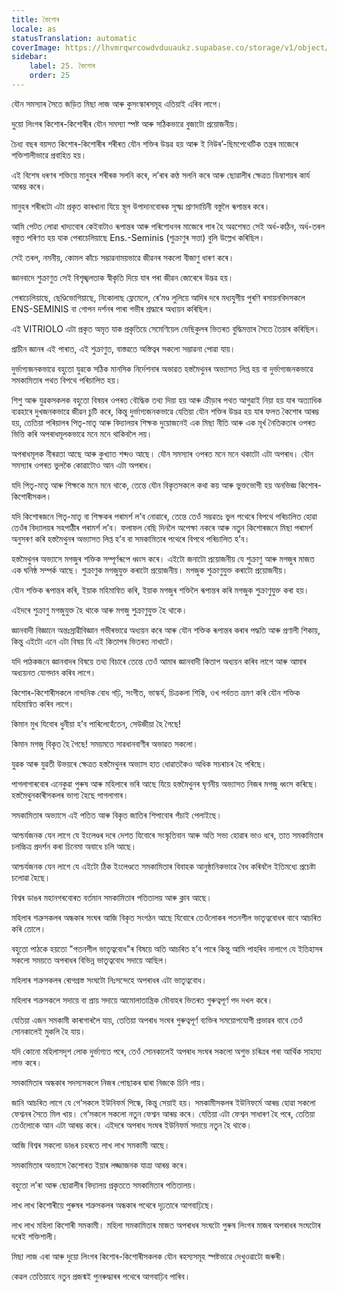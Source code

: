 ```yaml
---
title: কৈশোৰ
locale: as
statusTranslation: automatic
coverImage: https://lhvmrqwrcowdvduuaukz.supabase.co/storage/v1/object/public/strapi-uploads/small_cover-educacion-fundamental.webp-2d51a7828a2b1309555be27f7e2a61a0.webp
sidebar:
    label: 25. কৈশোৰ
    order: 25
---
```

যৌন সমস্যাৰ সৈতে জড়িত মিছা লাজ আৰু কুসংস্কাৰসমূহ এতিয়াই এৰিব লাগে।

দুয়ো লিংগৰ কিশোৰ-কিশোৰীৰ যৌন সমস্যা স্পষ্ট আৰু সঠিকভাৱে বুজাটো প্ৰয়োজনীয়।

চৈধ্য বছৰ বয়সত কিশোৰ-কিশোৰীৰ শৰীৰত যৌন শক্তিৰ উদ্ভৱ হয় আৰু ই নিউৰ’-ছিমপেথেটিক তন্ত্ৰৰ মাজেৰে শক্তিশালীভাৱে প্ৰবাহিত হয়।

এই বিশেষ ধৰণৰ শক্তিয়ে মানুহৰ শৰীৰক সলনি কৰে, ল’ৰাৰ কণ্ঠ সলনি কৰে আৰু ছোৱালীৰ ক্ষেত্ৰত ডিম্বাশয়ৰ কাৰ্য আৰম্ভ কৰে।

মানুহৰ শৰীৰটো এটা প্ৰকৃত কাৰখানা যিয়ে স্থূল উপাদানবোৰক সূক্ষ্ম প্ৰাণদায়িনী বস্তুলৈ ৰূপান্তৰ কৰে।

আমি পেটত লোৱা খাদ্যবোৰ কেইবাটাও ৰূপান্তৰ আৰু পৰিশোধনৰ মাজেৰে পাৰ হৈ অৱশেষত সেই অৰ্ধ-কঠিন, অৰ্ধ-তৰল বস্তুত পৰিণত হয় যাক পেৰাচেলিয়াছে Ens.-Seminis (শুক্রাণুৰ সত্তা) বুলি উল্লেখ কৰিছিল।

সেই তৰল, নমনীয়, কোমল কাঁচে সম্ভাৱনাময়ভাৱে জীৱনৰ সকলো বীজাণু ধাৰণ কৰে।

জ্ঞানবাদে শুক্রাণুত সেই বিশৃঙ্খলতাক স্বীকৃতি দিয়ে যাৰ পৰা জীৱন জোৰেৰে উদ্ভৱ হয়।

পেৰাচেলিয়াছে, ছেণ্ডিভোগিয়াছে, নিকোলাছ ফ্লেমেলে, ৰে’মণ্ড লুলিয়ে আদিৰ দৰে মধ্যযুগীয় পুৰণি ৰসায়নবিদসকলে ENS-SEMINIS বা গোপন দৰ্শনৰ পাৰা গভীৰ শ্ৰদ্ধাৰে অধ্যয়ন কৰিছিল।

এই VITRIOLO এটা প্ৰকৃত অমৃত যাক প্ৰকৃতিয়ে সেমেণিয়েল ভেছিকুলৰ ভিতৰত বুদ্ধিমত্তাৰ সৈতে তৈয়াৰ কৰিছিল।

প্ৰাচীন জ্ঞানৰ এই পাৰাত, এই শুক্রাণুত, বাস্তৱতে অস্তিত্বৰ সকলো সম্ভাৱনা পোৱা যায়।

দুৰ্ভাগ্যজনকভাৱে বহুতো যুৱকে সঠিক মানসিক নিৰ্দেশনাৰ অভাৱত হস্তমৈথুনৰ অভ্যাসত লিপ্ত হয় বা দুৰ্ভাগ্যজনকভাৱে সমকামিতাৰ পথত বিপথে পৰিচালিত হয়।

শিশু আৰু যুৱকসকলক বহুতো বিষয়ৰ ওপৰত বৌদ্ধিক তথ্য দিয়া হয় আৰু ক্ৰীড়াৰ পথত আগুৱাই নিয়া হয় যাৰ অত্যাধিক ব্যৱহাৰে দুখজনকভাৱে জীৱন চুটি কৰে, কিন্তু দুৰ্ভাগ্যজনকভাৱে যেতিয়া যৌন শক্তিৰ উদ্ভৱ হয় যাৰ ফলত কৈশোৰ আৰম্ভ হয়, তেতিয়া পৰিয়ালৰ পিতৃ-মাতৃ আৰু বিদ্যালয়ৰ শিক্ষক দুয়োজনেই এক মিছা নীতি আৰু এক মূৰ্খ নৈতিকতাৰ ওপৰত ভিত্তি কৰি অপৰাধমূলকভাৱে মনে মনে থাকিবলৈ লয়।

অপৰাধমূলক নীৰৱতা আছে আৰু কুখ্যাত শব্দও আছে। যৌন সমস্যাৰ ওপৰত মনে মনে থকাটো এটা অপৰাধ। যৌন সমস্যাৰ ওপৰত ভুলকৈ কোৱাটোও আন এটা অপৰাধ।

যদি পিতৃ-মাতৃ আৰু শিক্ষকে মনে মনে থাকে, তেন্তে যৌন বিকৃতসকলে কথা কয় আৰু ভুক্তভোগী হয় অনভিজ্ঞ কিশোৰ-কিশোৰীসকল।

যদি কিশোৰজনে পিতৃ-মাতৃ বা শিক্ষকৰ পৰামৰ্শ ল’ব নোৱাৰে, তেন্তে তেওঁ সম্ভৱতঃ ভুল পথেৰে বিপথে পৰিচালিত হোৱা তেওঁৰ বিদ্যালয়ৰ সহপাঠীৰ পৰামৰ্শ ল’ব। ফলাফল বেছি দিনলৈ অপেক্ষা নকৰে আৰু নতুন কিশোৰজনে মিছা পৰামৰ্শ অনুসৰণ কৰি হস্তমৈথুনৰ অভ্যাসত লিপ্ত হ’ব বা সমকামিতাৰ পথেৰে বিপথে পৰিচালিত হ’ব।

হস্তমৈথুনৰ অভ্যাসে মগজুৰ শক্তিক সম্পূৰ্ণৰূপে ধ্বংস কৰে। এইটো জনাটো প্ৰয়োজনীয় যে শুক্রাণু আৰু মগজুৰ মাজত এক ঘনিষ্ঠ সম্পৰ্ক আছে। শুক্রাণুক মগজুযুক্ত কৰাটো প্ৰয়োজনীয়। মগজুক শুক্রাণুযুক্ত কৰাটো প্ৰয়োজনীয়।

যৌন শক্তিক ৰূপান্তৰ কৰি, ইয়াক মহিমান্বিত কৰি, ইয়াক মগজুৰ শক্তিলৈ ৰূপান্তৰ কৰি মগজুক শুক্রাণুযুক্ত কৰা হয়।

এইদৰে শুক্রাণু মগজুযুক্ত হৈ থাকে আৰু মগজু শুক্রাণুযুক্ত হৈ থাকে।

জ্ঞানবাদী বিজ্ঞানে অন্তঃস্ৰাৱীবিজ্ঞান গভীৰভাৱে অধ্যয়ন কৰে আৰু যৌন শক্তিক ৰূপান্তৰ কৰাৰ পদ্ধতি আৰু প্ৰণালী শিকায়, কিন্তু এইটো এনে এটা বিষয় যি এই কিতাপৰ ভিতৰত নাখাটে।

যদি পাঠকজনে জ্ঞানবাদৰ বিষয়ে তথ্য বিচাৰে তেন্তে তেওঁ আমাৰ জ্ঞানবাদী কিতাপ অধ্যয়ন কৰিব লাগে আৰু আমাৰ অধ্যয়নত যোগদান কৰিব লাগে।

কিশোৰ-কিশোৰীসকলে নান্দনিক বোধ গঢ়ি, সংগীত, ভাস্কৰ্য, চিত্ৰকলা শিকি, ওখ পৰ্বতত ভ্ৰমণ কৰি যৌন শক্তিক মহিমান্বিত কৰিব লাগে।

কিমান মুখ যিবোৰ ধুনীয়া হ’ব পাৰিলেহেঁতেন, সেউজীয়া হৈ গৈছে!

কিমান মগজু বিকৃত হৈ গৈছে! সময়মতে সাৱধানবাণীৰ অভাৱত সকলো।

যুৱক আৰু যুৱতী উভয়ৰে ক্ষেত্ৰত হস্তমৈথুনৰ অভ্যাস হাত ধোৱাতকৈও অধিক সচৰাচৰ হৈ পৰিছে।

পাগলাগাৰবোৰ এনেকুৱা পুৰুষ আৰু মহিলাৰে ভৰি আছে যিয়ে হস্তমৈথুনৰ ঘৃণনীয় অভ্যাসত নিজৰ মগজু ধ্বংস কৰিছে। হস্তমৈথুনকাৰীসকলৰ ভাগ্য হৈছে পাগলাগাৰ।

সমকামিতাৰ অভ্যাসে এই পতিত আৰু বিকৃত জাতিৰ শিপাবোৰ পঁচাই পেলাইছে।

আশ্চৰ্যজনক যেন লাগে যে ইংলেণ্ডৰ দৰে দেশত যিবোৰে সংস্কৃতিবান আৰু অতি সভ্য হোৱাৰ ভাও ধৰে, তাত সমকামিতাৰ চলচ্চিত্ৰ প্ৰদৰ্শন কৰা চিনেমা অবাধে চলি আছে।

আশ্চৰ্যজনক যেন লাগে যে এইটো ঠিক ইংলেণ্ডতে সমকামিতাৰ বিবাহক আনুষ্ঠানিকভাৱে বৈধ কৰিবলৈ ইতিমধ্যে প্ৰচেষ্টা চলোৱা হৈছে।

বিশ্বৰ ডাঙৰ মহানগৰবোৰত বৰ্তমান সমকামিতাৰ পতিতালয় আৰু ক্লাব আছে।

মহিলাৰ শত্ৰুসকলৰ অন্ধকাৰ সংঘৰ আজি বিকৃত সংগঠন আছে যিবোৰে তেওঁলোকৰ পতনশীল ভাতৃত্ববোধৰ বাবে আচৰিত কৰি তোলে।

বহুতো পাঠকে হয়তো "পতনশীল ভাতৃত্ববোধ"ৰ বিষয়ে অতি আচৰিত হ’ব পাৰে কিন্তু আমি পাহৰিব নালাগে যে ইতিহাসৰ সকলো সময়তে অপৰাধৰ বিভিন্ন ভাতৃত্ববোধ সদায়ে আছিল।

মহিলাৰ শত্ৰুসকলৰ ৰোগগ্ৰস্ত সংঘটো নিঃসন্দেহে অপৰাধৰ এটা ভাতৃত্ববোধ।

মহিলাৰ শত্ৰুসকলে সদায়ে বা প্ৰায় সদায়ে আমোলাতান্ত্ৰিক মৌবাহৰ ভিতৰত গুৰুত্বপূৰ্ণ পদ দখল কৰে।

যেতিয়া এজন সমকামী কাৰাগাৰলৈ যায়, তেতিয়া অপৰাধ সংঘৰ গুৰুত্বপূৰ্ণ ব্যক্তিৰ সময়োপযোগী প্ৰভাৱৰ বাবে তেওঁ সোনকালেই মুকলি হৈ যায়।

যদি কোনো মহিলাসদৃশ লোক দুৰ্ভাগ্যত পৰে, তেওঁ সোনকালেই অপৰাধ সংঘৰ সকলো অশুভ চৰিত্ৰৰ পৰা আৰ্থিক সাহায্য লাভ কৰে।

সমকামিতাৰ অন্ধকাৰ সদস্যসকলে নিজৰ পোছাকৰ দ্বাৰা নিজকে চিনি পায়।

জানি আচৰিত লাগে যে গে’সকলে ইউনিফৰ্ম পিন্ধে, কিন্তু সেয়াই হয়। সমকামীসকলৰ ইউনিফৰ্মে আৰম্ভ হোৱা সকলো ফেশ্বনৰ সৈতে মিল খায়। গে’সকলে সকলো নতুন ফেশ্বন আৰম্ভ কৰে। যেতিয়া এটা ফেশ্বন সাধাৰণ হৈ পৰে, তেতিয়া তেওঁলোকে আন এটা আৰম্ভ কৰে। এইদৰে অপৰাধ সংঘৰ ইউনিফৰ্ম সদায়ে নতুন হৈ থাকে।

আজি বিশ্বৰ সকলো ডাঙৰ চহৰতে লাখ লাখ সমকামী আছে।

সমকামিতাৰ অভ্যাসে কৈশোৰত ইয়াৰ লজ্জাজনক যাত্ৰা আৰম্ভ কৰে।

বহুতো ল’ৰা আৰু ছোৱালীৰ বিদ্যালয় প্ৰকৃততে সমকামিতাৰ পতিতালয়।

লাখ লাখ কিশোৰীয়ে পুৰুষৰ শত্ৰুসকলৰ অন্ধকাৰ পথেৰে দৃঢ়তাৰে আগবাঢ়িছে।

লাখ লাখ মহিলা কিশোৰী সমকামী। মহিলা সমকামিতাৰ মাজত অপৰাধৰ সংঘটো পুৰুষ লিংগৰ মাজৰ অপৰাধৰ সংঘটোৰ দৰেই শক্তিশালী।

মিছা লাজ এৰা আৰু দুয়ো লিংগৰ কিশোৰ-কিশোৰীসকলক যৌন ৰহস্যসমূহ স্পষ্টভাৱে দেখুওৱাটো জৰুৰী।

কেৱল তেতিয়াহে নতুন প্ৰজন্মই পুনৰুদ্ধাৰৰ পথেৰে আগবাঢ়িব পাৰিব।

